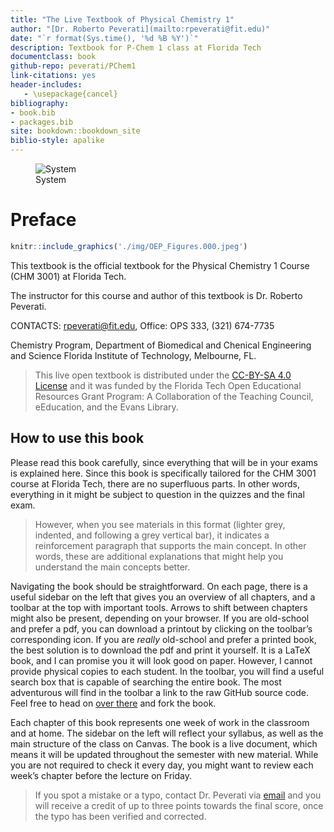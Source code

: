 ```yaml
--- 
title: "The Live Textbook of Physical Chemistry 1"
author: "[Dr. Roberto Peverati](mailto:rpeverati@fit.edu)"
date: "`r format(Sys.time(), '%d %B %Y')`"
description: Textbook for P-Chem 1 class at Florida Tech
documentclass: book
github-repo: peverati/PChem1
link-citations: yes
header-includes:
   - \usepackage{cancel}
bibliography:
- book.bib
- packages.bib
site: bookdown::bookdown_site
biblio-style: apalike
---
```

\centering
![System](./img/OEP_Figures.000.jpeg)


# Preface {-}

```r
knitr::include_graphics('./img/OEP_Figures.000.jpeg')
```

This textbook is the official textbook for the Physical Chemistry 1 Course (CHM 3001) at Florida Tech.

The instructor for this course and author of this textbook is Dr. Roberto Peverati.

CONTACTS: [rpeverati@fit.edu](mailto:rpeverati@fit.edu), Office: OPS 333, (321) 674-7735

Chemistry Program, Department of Biomedical and Chenical Engineering and Science
Florida Institute of Technology, Melbourne, FL.


> This live open textbook is distributed under the [CC-BY-SA 4.0 License](https://creativecommons.org/licenses/by-sa/4.0/) and it was funded by the Florida Tech Open Educational Resources Grant Program: A Collaboration of the Teaching Council, eEducation, and the Evans Library.


## How to use this book {-}

Please read this book carefully, since everything that will be in your exams is explained here.
Since this book is specifically tailored for the CHM 3001 course at Florida Tech, there are no superfluous parts. In other words, everything in it might be subject to question in the quizzes and the final exam.

> However, when you see materials in this format (lighter grey, indented, and following a grey vertical bar), it indicates a reinforcement paragraph that supports the main concept. In other words, these are additional explanations that might help you understand the main concepts better.

Navigating the book should be straightforward. On each page, there is a useful sidebar on the left that gives you an overview of all chapters, and  a toolbar at the top with important tools. Arrows to shift between chapters might also be present, depending on your browser. If you are old-school and prefer a pdf, you can download a printout by clicking on the toolbar's corresponding icon. If you are *really* old-school and prefer a printed book, the best solution is to download the pdf and print it yourself. It is a LaTeX book, and I can promise you it will look good on paper. However, I cannot provide physical copies to each student. In the toolbar, you will find a useful search box that is capable of searching the entire book. The most adventurous will find in the toolbar a link to the raw GitHub source code. Feel free to head on [over there](https://github.com/peverati/PChem1) and fork the book. 

Each chapter of this book represents one week of work in the classroom and at home. The sidebar on the left will reflect your syllabus, as well as the main structure of the class on Canvas. The book is a live document, which means it will be updated throughout the semester with new material. While you are not required to check it every day, you might want to review each week's chapter before the lecture on Friday.

> If you spot a mistake or a typo, contact Dr. Peverati via [email](mailto:rpeverati@fit.edu) and you will receive a credit of up to three points towards the final score, once the typo has been verified and corrected. 

[//]: ## A note on units {-}


